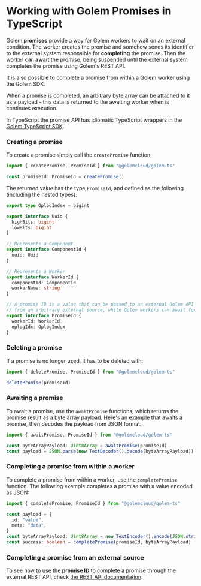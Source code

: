 
# Working with Golem Promises in TypeScript

Golem **promises** provide a way for Golem workers to wait on an external condition. The worker creates the promise and somehow sends its identifier to the external system responsible for **completing** the promise. Then the worker can **await** the promise, being suspended until the external system completes the promise using Golem's REST API.

It is also possible to complete a promise from within a Golem worker using the Golem SDK.

When a promise is completed, an arbitrary byte array can be attached to it as a payload - this data is returned to the awaiting worker when is continues execution.

In TypeScript the promise API has idiomatic TypeScript wrappers in the [Golem TypeScript SDK](/experimental-languages/ts-language-guide/golem-ts-sdk).

### Creating a promise

To create a promise simply call the `createPromise` function:

```typescript
import { createPromise, PromiseId } from "@golemcloud/golem-ts"

const promiseId: PromiseId = createPromise()
```

The returned value has the type `PromiseId`, and defined as the following (including the nested types):

```typescript
export type OplogIndex = bigint

export interface Uuid {
  highBits: bigint
  lowBits: bigint
}

// Represents a Component
export interface ComponentId {
  uuid: Uuid
}

// Represents a Worker
export interface WorkerId {
  componentId: ComponentId
  workerName: string
}

// A promise ID is a value that can be passed to an external Golem API to complete that promise
// from an arbitrary external source, while Golem workers can await for this completion.
export interface PromiseId {
  workerId: WorkerId
  oplogIdx: OplogIndex
}
```

### Deleting a promise

If a promise is no longer used, it has to be deleted with:

```typescript
import { deletePromise, PromiseId } from "@golemcloud/golem-ts"

deletePromise(promiseId)
```

### Awaiting a promise

To await a promise, use the `awaitPromise` functions, which returns the promise result as a byte array payload.
Here's an example that awaits a promise, then decodes the payload from JSON format:

```typescript
import { awaitPromise, PromiseId } from "@golemcloud/golem-ts"

const byteArrayPayload: Uint8Array = awaitPromise(promiseId)
const payload = JSON.parse(new TextDecoder().decode(byteArrayPayload))
```

### Completing a promise from within a worker

To complete a promise from within a worker, use the `completePromise` function.
The following example completes a promise with a value encoded as JSON:

```typescript
import { completePromise, PromiseId } from "@golemcloud/golem-ts"

const payload = {
  id: "value",
  meta: "data",
}
const byteArrayPayload: Uint8Array = new TextEncoder().encode(JSON.stringify(payload))
const success: boolean = completePromise(promiseId, byteArrayPayload)
```

### Completing a promise from an external source

To see how to use the **promise ID** to complete a promise through the external REST API, check [the REST API documentation](/rest-api).
